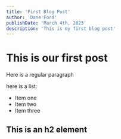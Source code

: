 ```yaml
---
title: 'First Blog Post'
author: 'Dane Ford'
publishDate: 'March 4th, 2023'
description: 'This is my first blog post'
---
```


# This is our first post

Here is a regular paragraph

here is a list:

- Item one
- Item two
- Item three

## This is an h2 element